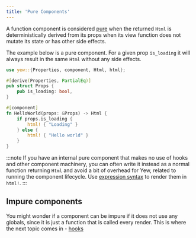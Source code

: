 ```yaml
---
title: 'Pure Components'
---
```


A function component is considered [pure] when the returned `Html` is deterministically derived
from its props when its view function does not mutate its state or has other side effects.

[pure]: https://en.wikipedia.org/wiki/Pure_function

The example below is a pure component. For a given prop `is_loading` it will always result in the same `Html` without any side effects.

```rust
use yew::{Properties, component, Html, html};

#[derive(Properties, PartialEq)]
pub struct Props {
    pub is_loading: bool,
}

#[component]
fn HelloWorld(props: &Props) -> Html {
    if props.is_loading {
        html! { "Loading" }
    } else {
        html! { "Hello world" }
    }
}
```

:::note
If you have an internal pure component that makes no use of hooks and other component machinery, you can often write it instead
as a normal function returning `Html` and avoid a bit of overhead for Yew, related to running the component lifecycle. Use
[expression syntax](concepts/html/literals-and-expressions.mdx#expressions) to render them in `html!`.
:::

## Impure components

You might wonder if a component can be impure if it does not use any globals, since it is just a function that is called every render.
This is where the next topic comes in - [hooks](./hooks)
